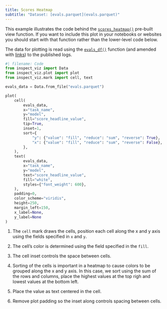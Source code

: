 ```yaml
---
title: Scores Heatmap
subtitle: "Dataset: [evals.parquet](evals.parquet)"
---
```


This example illustrates the code behind the [`scores_heatmap()`](../../../view-scores-heatmap.qmd) pre-built view function. If you want to include this plot in your notebooks or websites you should start with that function rather than the lower-level code below.

The data for plotting is read using the [`evals_df()`](https://inspect.aisi.org.uk/reference/inspect_ai.analysis.html#evals_df) function (and amended with [links](../../../components-links.qmd)) to the published logs.

```python
#| filename: Code
from inspect_viz import Data
from inspect_viz.plot import plot
from inspect_viz.mark import cell, text

evals_data = Data.from_file("evals.parquet")

plot(
    cell(                                                                   # <1>
        evals_data,                                                         
        x="task_name",                                                      
        y="model",
        fill="score_headline_value",                                        # <2>
        tip=True,
        inset=1,                                                            # <3>
        sort={                                                              # <4>
            "y": {"value": "fill", "reduce": "sum", "reverse": True},       # <4>
            "x": {"value": "fill", "reduce": "sum", "reverse": False},      # <4>
        },                                                                  # <4>
    ),
    text(                                                                   # <5>
        evals_data,
        x="task_name",
        y="model",
        text="score_headline_value",
        fill="white",
        styles={"font_weight": 600},
    ),
    padding=0,                                                              # <6>
    color_scheme="viridis",
    height=250,
    margin_left=150,
    x_label=None,
    y_label=None
)
```

1. The `cell` mark draws the cells, position each cell along the x and y axis using the fields specified in `x` and `y`.

2. The cell's color is determined using the field specified in the `fill`.

3. The cell inset controls the space between cells.

4. Sorting of the cells is important in a heatmap to cause colors to be grouped along the x and y axis. In this case, we sort using the sum of the rows and columns, place the highest values at the top righ and lowest values at the bottom left.

5. Place the value as text centered in the cell.

6. Remove plot padding so the inset along controls spacing between cells.

